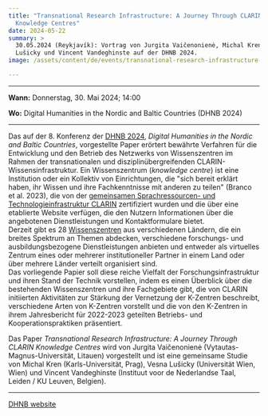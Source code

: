 ```yaml
---
title: "Transnational Research Infrastructure: A Journey Through CLARIN
  Knowledge Centres"
date: 2024-05-22
summary: >
  30.05.2024 (Reykjavík): Vortrag von Jurgita Vaičenonienė, Michal Kren, Vesna
  Lušicky und Vincent Vandeghinste auf der DHNB 2024.
image: /assets/content/de/events/transnational-research-infrastructure-2/image.png

---
```


***

**Wann:** Donnerstag, 30. Mai 2024; 14:00

**Wo:** Digital Humanities in the Nordic and Baltic Countries (DHNB 2024)

***

Das auf der 8. Konferenz der [DHNB 2024](https://dhnb.eu/conferences/dhnb2024/), *Digital Humanities in the Nordic and Baltic Countries*, vorgestellte Paper erörtert bewährte Verfahren für die Entwicklung und den Betrieb des Netzwerks von Wissenszentren im Rahmen der transnationalen und disziplinübergreifenden CLARIN-Wissensinfrastruktur. Ein Wissenszentrum (*knowledge centre*) ist eine Institution oder ein Kollektiv von Einrichtungen, die "sich bereit erklärt haben, ihr Wissen und ihre Fachkenntnisse mit anderen zu teilen" (Branco et al. 2023), die von der [gemeinsamen Sprachressourcen- und Technologieinfrastruktur CLARIN](https://www.clarin.eu/) zertifiziert wurden und die über eine etablierte Website verfügen, die den Nutzern Informationen über die angebotenen Dienstleistungen und Kontaktformulare bietet.\
Derzeit gibt es 28 [Wissenszentren](https://www.clarin.eu/content/knowledge-centres) aus verschiedenen Ländern, die ein breites Spektrum an Themen abdecken, verschiedene forschungs- und ausbildungsbezogene Dienstleistungen anbieten und entweder als virtuelles Zentrum eines oder mehrerer institutioneller Partner in einem Land oder über mehrere Länder verteilt organisiert sind.\
Das vorliegende Papier soll diese reiche Vielfalt der Forschungsinfrastruktur und ihren Stand der Technik vorstellen, indem es einen Überblick über die bestehenden Wissenszentren und ihre Fachgebiete gibt, die von CLARIN initiierten Aktivitäten zur Stärkung der Vernetzung der K-Zentren beschreibt, verschiedene Arten von K-Zentren vorstellt und die von den K-Zentren in ihrem Jahresbericht für 2022-2023 geteilten Betriebs- und Kooperationspraktiken präsentiert.

Das Paper *Transnational Research Infrastructure: A Journey Through CLARIN Knowledge Centres* wird von Jurgita Vaičenonienė (Vytautas-Magnus-Universität, Litauen) vorgestellt und ist eine gemeinsame Studie von Michal Kren (Karls-Universität, Prag), Vesna Lušicky (Universität Wien, Wien) und Vincent Vandeghinste (Instituut voor de Nederlandse Taal, Leiden / KU Leuven, Belgien).

***

[DHNB website](https://dhnb.eu/conferences/dhnb2024/)
